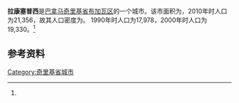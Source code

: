 {{Infobox settlement
|name                   =拉康塞普西
|native_name            = 
|settlement_type        = [[市_(巴拿马)|市]]
|image_skyline          = 
|image_caption          = 
|image_alt              = 
|pushpin_map            =
|coordinates_display    = inline,title
|coordinates_region     = PA
|subdivision_type       = 国家
|subdivision_name       = {{flag|Panama}}
|subdivision_type1      = [[巴拿马行政区划|省份]]
|subdivision_name1      = [[奇里基省|奇里基省]]
|subdivision_type2      = [[区_(巴拿马)|区]]
|subdivision_name2      = [[布加瓦区|布加瓦区]]
|leader_title           = 
|leader_name            = 
|established_title      = 设立时间
|established_date       = 
|area_land_km2          = 66.9
|area_footnotes         = <ref name=inec>[http://www.contraloria.gob.pa/inec/archivos/P3601Cuadro11.xls {{Wayback|url=http://www.contraloria.gob.pa/inec/archivos/P3601Cuadro11.xls |date=20160304030354 }} "Cuadro 11 (Superficie, población y densidad de población en la República...)" [Table 11 (Area, population, and population density in the Republic...)<nowiki>]</nowiki>] (.xls). In {{cite web|title=Resultados Finales Básicos|trans-title=Basic Final Results|url=https://www.contraloria.gob.pa/inec/publicaciones/Publicaciones.aspx?ID_SUBCATEGORIA=59&ID_PUBLICACION=360&ID_IDIOMA=1&ID_CATEGORIA=13|publisher=[[巴拿马国家统计及普查局|巴拿马国家统计及普查局]]|accessdate=May 26, 2015|language=es|archive-date=2015-07-10|archive-url=https://web.archive.org/web/20150710070123/http://www.contraloria.gob.pa/inec/Publicaciones/Publicaciones.aspx?ID_SUBCATEGORIA=59&ID_PUBLICACION=360&ID_IDIOMA=1&ID_CATEGORIA=13|dead-url=no}}</ref>
|population_as_of       = 2010
|population_total       = 21356
|population_footnotes   = <ref name=inec/>
|population_density_km2 = 319.2
|population_note        = 人口密度数据由计算得出
|timezone1              = [[北美东部时区|东部时区]]
|utc_offset1            = −5
|latd                   = 
|latm                   = 
|lats                   = 
|latNS                  = 
|longd                  = 
|longm                  = 
|longs                  = 
|longEW                 = }}

'''拉康塞普西'''是[[巴拿马|巴拿马]][[奇里基省|奇里基省]][[布加瓦区|布加瓦区]]的一个城市。该市面积为{{convert|66.9|sqkm|sqmi}}，2010年时人口为21,356，故其人口密度为{{convert|319.2|PD/sqkm|PD/sqmi}}。 1990年时人口为17,978，2000年时人口为19,330。<ref name=inec/>

==参考资料==
{{reflist}}

{{Chiriquí Province}}

{{coord|8.5167|N|82.6167|W|source:wikidata|display=title}}

[[Category:奇里基省城市|Category:奇里基省城市]]

{{Panama-geo-stub}}